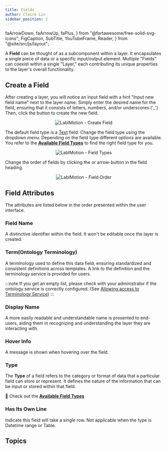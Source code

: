 ```yaml
---
title: Fields
author: Claire Lin
sidebar_position: 2
---
```


  faArrowDown,
  faArrowUp,
  faPlus,
} from "@fortawesome/free-solid-svg-icons";
  FigCaption,
  SubTitle,
  YouTubeFrame,
  Reader,
} from "@site/src/js/layout";

<Reader text="Designer" />

A **Field** can be thought of as a subcomponent within a layer. It encapsulates a single piece of data or a specific input/output element. Multiple "Fields" can coexist within a single "Layer," each contributing its unique properties to the layer's overall functionality.

## Create a Field

After creating a layer, you will notice an input field with a hint "Input new field name" next to the layer name. Simply enter the desired name for the field, ensuring that it consists of letters, numbers, and/or underscores ('\_'). Then, click the <FontAwesomeIcon icon={faPlus} /> button to create the new field.

<div align="center">
  <img src={fieldCreation} alt="LabIMotion - Create Field" />
</div>

The default field type is a [Text](fields/types/text) field. Change the field type using the dropdown menu. Depending on the field type different options are available.
You refer to the **[Available Field Types](fields/types/)** to find the right field type for you.

<div align="center">
  <img src={fieldTypes} alt="LabIMotion - Field Types" />
</div>

Change the order of fields by clicking the <FontAwesomeIcon icon={faArrowUp} /> or <FontAwesomeIcon icon={faArrowDown} /> arrow-button in the field heading.

<div align="center">
  <img src={fieldMove} alt="LabIMotion - Field Order" />
</div>

## Field Attributes

The attributes are listed below in the order presented within the user interface.

### Field Name

A distinctive identifier within the field. It won't be editable once the layer is created.

### Term(Ontology Terminology)

A terminology used to define this data field, ensuring standardized and consistent definitions across templates. A link to the definition and the terminology service is provided for users.

:::note
If you get an empty list, please check with your administrator if the ontology service is correctly configured. (See [Allowing access to Terminology Service](/docs/labimotion/preparation#allowing-access-to-terminology-service))
:::

<YouTubeFrame
  src="https://www.youtube-nocookie.com/embed/P5OOXB0RyqU"
  title="Designer - Linking an Ontology Term to a Field (HD)"
/>
<FigCaption text="Designer - Linking an Ontology Term to a Field" />

### Display Name

A more easily readable and understandable name is presented to end-users, aiding them in recognizing and understanding the layer they are interacting with.

### Hover Info

A message is shown when hovering over the field.

### Type

The **Type** of a field refers to the category or format of data that a particular field can store or represent. It defines the nature of the information that can be input or stored within that field.

:dart: Check out the **[Available Field Types](fields/types/)**

### Has Its Own Line

Indicate this field will take a single row. Not applicable when the type is Datetime range or Table.

## Topics

<DocCardList />
